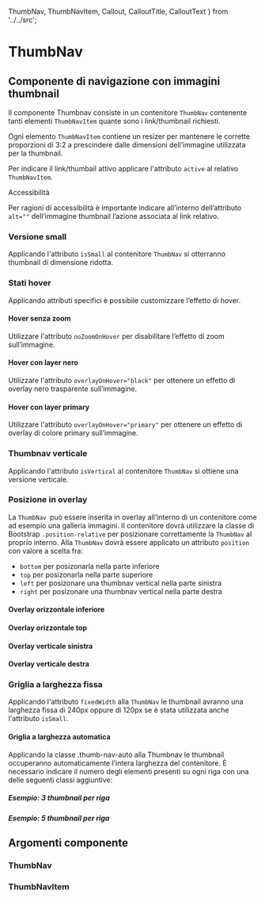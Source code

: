   ThumbNav,
  ThumbNavItem,
  Callout,
  CalloutTitle,
  CalloutText
} from '../../src';

<Meta title='Documentazione/Menu di navigazione/Thumbnav' of={ThumbNav} />

# ThumbNav

## Componente di navigazione con immagini thumbnail

Il componente Thumbnav consiste in un contenitore `ThumbNav` contenente tanti elementi `ThumbNavItem` quante sono i link/thumbnail richiesti.

Ogni elemento `ThumbNavItem` contiene un resizer per mantenere le corrette proporzioni di 3:2 a prescindere dalle dimensioni dell’immagine utilizzata per la thumbnail.

Per indicare il link/thumbail attivo applicare l'attributo `active` al relativo `ThumbNavItem`.

<div className='docs'>
  <Callout color='success'>
    <CalloutTitle>Accessibilità</CalloutTitle>
    <CalloutText>
      <p>
        Per ragioni di accessibilità è importante indicare all’interno
        dell’attributo <code>alt=""</code> dell’immagine thumbnail l’azione
        associata al link relativo.
      </p>
    </CalloutText>
  </Callout>
</div>

<Canvas>
  <Story id='componenti-thumbnav--esempio' />
</Canvas>

### Versione small

Applicando l'attributo `isSmall` al contenitore `ThumbNav` si otterranno thumbnail di dimensione ridotta.

<Canvas>
  <Story id='componenti-thumbnav--esempio-small' />
</Canvas>

### Stati hover

Applicando attributi specifici è possibile customizzare l’effetto di hover.

#### Hover senza zoom

Utilizzare l'attributo `noZoomOnHover` per disabilitare l’effetto di zoom sull’immagine.

<Canvas>
  <Story id='componenti-thumbnav--esempio-no-zoom' />
</Canvas>

#### Hover con layer nero

Utilizzare l'attributo `overlayOnHover="black"` per ottenere un effetto di overlay nero trasparente sull’immagine.

<Canvas>
  <Story id='componenti-thumbnav--esempio-black-layer' />
</Canvas>

#### Hover con layer primary

Utilizzare l'attributo `overlayOnHover="primary"` per ottenere un effetto di overlay di colore primary sull’immagine.

<Canvas>
  <Story id='componenti-thumbnav--esempio-primary-layer' />
</Canvas>

### Thumbnav verticale

Applicando l'attributo `isVertical` al contenitore `ThumbNav` si ottiene una versione verticale.

<Canvas>
  <Story id='componenti-thumbnav--esempio-verticale' />
</Canvas>

### Posizione in overlay

La `ThumbNav `può essere inserita in overlay all’interno di un contenitore come ad esempio una galleria immagini. Il contenitore dovrà utilizzare la classe di Bootstrap `.position-relative` per posizionare correttamente la `ThumbNav` al proprio interno. Alla `ThumbNav` dovrà essere applicato un attributo `position` con valore a scelta fra:

- `bottom` per posizonarla nella parte inferiore
- `top` per posizonarla nella parte superiore
- `left` per posizonare una thumbnav vertical nella parte sinistra
- `right` per posizonare una thumbnav vertical nella parte destra

#### Overlay orizzontale inferiore

<Canvas>
  <Story id='componenti-thumbnav--overlay-bottom' />
</Canvas>

#### Overlay orizzontale top

<Canvas>
  <Story id='componenti-thumbnav--overlay-top' />
</Canvas>

#### Overlay verticale sinistra

<Canvas>
  <Story id='componenti-thumbnav--overlay-left' />
</Canvas>

#### Overlay verticale destra

<Canvas>
  <Story id='componenti-thumbnav--overlay-right' />
</Canvas>

### Griglia a larghezza fissa

Applicando l'attributo `fixedWidth` alla `ThumbNav` le thumbnail avranno una larghezza fissa di 240px oppure di 120px se è stata utilizzata anche l'attributo `isSmall`.

<Canvas>
  <Story id='componenti-thumbnav--esempio-fixed' />
</Canvas>

#### Griglia a larghezza automatica

Applicando la classe .thumb-nav-auto alla Thumbnav le thumbnail occuperanno automaticamente l’intera larghezza del contenitore. È necessario indicare il numero degli elementi presenti su ogni riga con una delle seguenti classi aggiuntive:

##### Esempio: 3 thumbnail per riga

<Canvas>
  <Story id='componenti-thumbnav--esempio-auto-width-three' />
</Canvas>

##### Esempio: 5 thumbnail per riga

<Canvas>
  <Story id='componenti-thumbnav--esempio-auto-width-five' />
</Canvas>

## Argomenti componente

### ThumbNav

<ArgsTable of={ThumbNav} />

### ThumbNavItem

<ArgsTable of={ThumbNavItem} />
